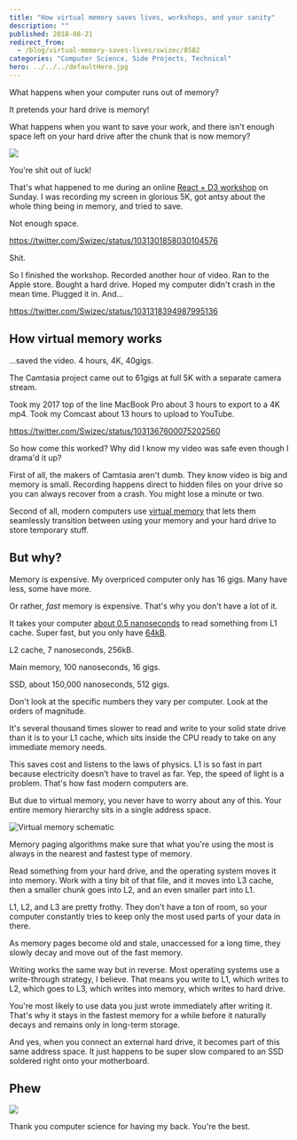 ```yaml
---
title: "How virtual memory saves lives, workshops, and your sanity"
description: ""
published: 2018-08-21
redirect_from:
  - /blog/virtual-memory-saves-lives/swizec/8582
categories: "Computer Science, Side Projects, Technical"
hero: ../../../defaultHero.jpg
---
```


What happens when your computer runs out of memory?

It pretends your hard drive is memory!

What happens when you want to save your work, and there isn't enough space left on your hard drive after the chunk that is now memory?

[![](https://swizec.com/blog/wp-content/uploads/2018/08/CleanShot_2018-08-21_at_00.44.28@2x-1-1024x623.png)](https://gumroad.com/l/pMtnZ)

You're shit out of luck!

That's what happened to me during an online [React + D3 workshop](https://gumroad.com/l/pMtnZ) on Sunday. I was recording my screen in glorious 5K, got antsy about the whole thing being in memory, and tried to save.

Not enough space.

https://twitter.com/Swizec/status/1031301858030104576

Shit.

So I finished the workshop. Recorded another hour of video. Ran to the Apple store. Bought a hard drive. Hoped my computer didn't crash in the mean time. Plugged it in. And…

https://twitter.com/Swizec/status/1031318394987995136

## How virtual memory works

…saved the video. 4 hours, 4K, 40gigs.

The Camtasia project came out to 61gigs at full 5K with a separate camera stream.

Took my 2017 top of the line MacBook Pro about 3 hours to export to a 4K mp4. Took my Comcast about 13 hours to upload to YouTube.

https://twitter.com/Swizec/status/1031367600075202560

So how come this worked? Why did I know my video was safe even though I drama'd it up?

First of all, the makers of Camtasia aren't dumb. They know video is big and memory is small. Recording happens direct to hidden files on your drive so you can always recover from a crash. You might lose a minute or two.

Second of all, modern computers use [virtual memory](https://en.wikipedia.org/wiki/Virtual_memory) that lets them seamlessly transition between using your memory and your hard drive to store temporary stuff.

## But why?

Memory is expensive. My overpriced computer only has 16 gigs. Many have less, some have more.

Or rather, _fast_ memory is expensive. That's why you don't have a lot of it.

It takes your computer [about 0.5 nanoseconds](https://gist.github.com/jboner/2841832) to read something from L1 cache. Super fast, but you only have [64kB](https://www.7-cpu.com/cpu/Haswell.html).

L2 cache, 7 nanoseconds, 256kB.

Main memory, 100 nanoseconds, 16 gigs.

SSD, about 150,000 nanoseconds, 512 gigs.

Don't look at the specific numbers they vary per computer. Look at the orders of magnitude.

It's several thousand times slower to read and write to your solid state drive than it is to your L1 cache, which sits inside the CPU ready to take on any immediate memory needs.

This saves cost and listens to the laws of physics. L1 is so fast in part because electricity doesn't have to travel as far. Yep, the speed of light is a problem. That's how fast modern computers are.

But due to virtual memory, you never have to worry about any of this. Your entire memory hierarchy sits in a single address space.

![Virtual memory schematic](https://upload.wikimedia.org/wikipedia/commons/6/6e/Virtual_memory.svg)

Memory paging algorithms make sure that what you're using the most is always in the nearest and fastest type of memory.

Read something from your hard drive, and the operating system moves it into memory. Work with a tiny bit of that file, and it moves into L3 cache, then a smaller chunk goes into L2, and an even smaller part into L1.

L1, L2, and L3 are pretty frothy. They don't have a ton of room, so your computer constantly tries to keep only the most used parts of your data in there.

As memory pages become old and stale, unaccessed for a long time, they slowly decay and move out of the fast memory.

Writing works the same way but in reverse. Most operating systems use a write-through strategy, I believe. That means you write to L1, which writes to L2, which goes to L3, which writes into memory, which writes to hard drive.

You're most likely to use data you just wrote immediately after writing it. That's why it stays in the fastest memory for a while before it naturally decays and remains only in long-term storage.

And yes, when you connect an external hard drive, it becomes part of this same address space. It just happens to be super slow compared to an SSD soldered right onto your motherboard.

## Phew

![](./img/media-l0MYwsjZt5Mrwyva8-giphy.gif)

Thank you computer science for having my back. You're the best.

